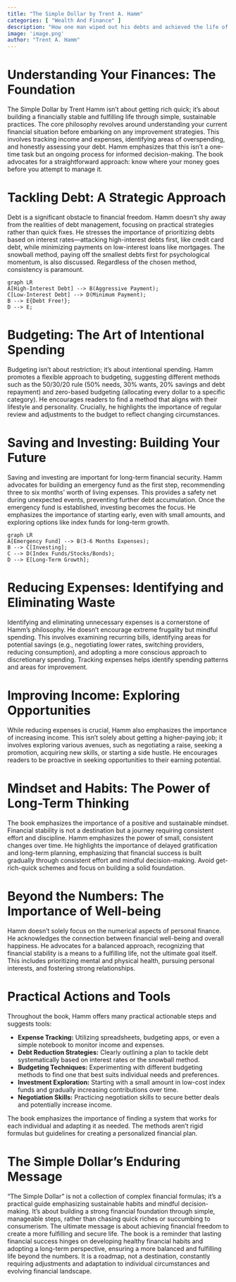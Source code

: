 ```yaml
---
title: "The Simple Dollar by Trent A. Hamm"
categories: [ "Wealth And Finance" ]
description: "How one man wiped out his debts and achieved the life of his dreams"
image: 'image.png'
author: "Trent A. Hamm"
---
```

# Understanding Your Finances: The Foundation

The Simple Dollar by Trent Hamm isn't about getting rich quick; it's about building a financially stable and fulfilling life through simple, sustainable practices. The core philosophy revolves around understanding your current financial situation before embarking on any improvement strategies. This involves tracking income and expenses, identifying areas of overspending, and honestly assessing your debt. Hamm emphasizes that this isn't a one-time task but an ongoing process for informed decision-making. The book advocates for a straightforward approach: know where your money goes before you attempt to manage it.


# Tackling Debt: A Strategic Approach

Debt is a significant obstacle to financial freedom.  Hamm doesn't shy away from the realities of debt management, focusing on practical strategies rather than quick fixes.  He stresses the importance of prioritizing debts based on interest rates—attacking high-interest debts first, like credit card debt, while minimizing payments on low-interest loans like mortgages.  The snowball method, paying off the smallest debts first for psychological momentum, is also discussed.  Regardless of the chosen method, consistency is paramount.


```mermaid
graph LR
A[High-Interest Debt] --> B(Aggressive Payment);
C[Low-Interest Debt] --> D(Minimum Payment);
B --> E{Debt Free!};
D --> E;
```


# Budgeting: The Art of Intentional Spending

Budgeting isn't about restriction; it's about intentional spending. Hamm promotes a flexible approach to budgeting, suggesting different methods such as the 50/30/20 rule (50% needs, 30% wants, 20% savings and debt repayment) and zero-based budgeting (allocating every dollar to a specific category). He encourages readers to find a method that aligns with their lifestyle and personality.  Crucially, he highlights the importance of regular review and adjustments to the budget to reflect changing circumstances.


# Saving and Investing: Building Your Future

Saving and investing are important for long-term financial security. Hamm advocates for building an emergency fund as the first step, recommending three to six months' worth of living expenses. This provides a safety net during unexpected events, preventing further debt accumulation. Once the emergency fund is established, investing becomes the focus. He emphasizes the importance of starting early, even with small amounts, and exploring options like index funds for long-term growth.


```mermaid
graph LR
A[Emergency Fund] --> B(3-6 Months Expenses);
B --> C[Investing];
C --> D(Index Funds/Stocks/Bonds);
D --> E[Long-Term Growth];
```


# Reducing Expenses: Identifying and Eliminating Waste

Identifying and eliminating unnecessary expenses is a cornerstone of Hamm's philosophy. He doesn't encourage extreme frugality but mindful spending. This involves examining recurring bills, identifying areas for potential savings (e.g., negotiating lower rates, switching providers, reducing consumption), and adopting a more conscious approach to discretionary spending. Tracking expenses helps identify spending patterns and areas for improvement.


#  Improving Income:  Exploring Opportunities

While reducing expenses is crucial, Hamm also emphasizes the importance of increasing income. This isn't solely about getting a higher-paying job; it involves exploring various avenues, such as negotiating a raise, seeking a promotion, acquiring new skills, or starting a side hustle. He encourages readers to be proactive in seeking opportunities to their earning potential.


#  Mindset and Habits: The Power of Long-Term Thinking

The book emphasizes the importance of a positive and sustainable mindset. Financial stability is not a destination but a journey requiring consistent effort and discipline. Hamm emphasizes the power of small, consistent changes over time. He highlights the importance of delayed gratification and long-term planning, emphasizing that financial success is built gradually through consistent effort and mindful decision-making. Avoid get-rich-quick schemes and focus on building a solid foundation.


#  Beyond the Numbers:  The Importance of Well-being

Hamm doesn't solely focus on the numerical aspects of personal finance. He acknowledges the connection between financial well-being and overall happiness.  He advocates for a balanced approach, recognizing that financial stability is a means to a fulfilling life, not the ultimate goal itself.  This includes prioritizing mental and physical health, pursuing personal interests, and fostering strong relationships.


# Practical Actions and Tools

Throughout the book, Hamm offers many practical actionable steps and suggests tools:

* **Expense Tracking:**  Utilizing spreadsheets, budgeting apps, or even a simple notebook to monitor income and expenses.
* **Debt Reduction Strategies:**  Clearly outlining a plan to tackle debt systematically based on interest rates or the snowball method.
* **Budgeting Techniques:**  Experimenting with different budgeting methods to find one that best suits individual needs and preferences.
* **Investment Exploration:**  Starting with a small amount in low-cost index funds and gradually increasing contributions over time.
* **Negotiation Skills:**  Practicing negotiation skills to secure better deals and potentially increase income.

The book emphasizes the importance of finding a system that works for each individual and adapting it as needed. The methods aren’t rigid formulas but guidelines for creating a personalized financial plan.


#  The Simple Dollar's Enduring Message

"The Simple Dollar" is not a collection of complex financial formulas; it's a practical guide emphasizing sustainable habits and mindful decision-making.  It's about building a strong financial foundation through simple, manageable steps, rather than chasing quick riches or succumbing to consumerism.  The ultimate message is about achieving financial freedom to create a more fulfilling and secure life.  The book is a reminder that lasting financial success hinges on developing healthy financial habits and adopting a long-term perspective, ensuring a more balanced and fulfilling life beyond the numbers.  It is a roadmap, not a destination, constantly requiring adjustments and adaptation to individual circumstances and evolving financial landscape.

